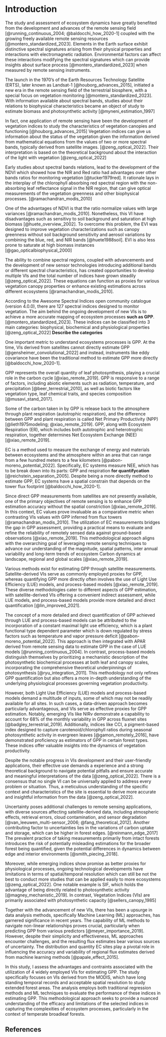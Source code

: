 # Introduction

The study and assessment of ecosystem dynamics have greatly benefited from the
development and advances of the remote sensing field [@running_continuous_2004; @baldocchi_how_2020-1]
coupled with the growing freely available remote sensing 
resources [@montero_standardized_2023]. Elements in the Earth surface exhibit
distinctive spectral signatures arising from their physical properties and
interactions with electromagnetic radiation. Environmental factors can affect
these interactions modifying the spectral signatures which can provide insights
about surface process [@montero_standardized_2023] when measured by remote
sensing instruments.

The launch in the 1970's of the  Earth Resources Technology Satellite (ERTS),
later known as Landsat-1 [@houborg_advances_2015], initiated a new era in the 
remote sensing field of the terrestrial biosphere, with a special focus on 
vegetation monitoring [@montero_standardized_2023]. With information available
about spectral bands, studies about their relations to biophysical
characteristics became an object of study to estimate biomass and photosynthetic
activity [@myneni_estimation_1997]

In fact, one application of remote sensing have been the development of
vegetation indices to study the characteristics of vegetation canopies and
functioning [@houborg_advances_2015] Vegetation indices can give us information 
about the status of the vegetation given the information derived from mathematical
equations from the values of two or more spectral bands, typically derived from
satellite images. [@zeng_optical_2022]. Their interpretation is based on the
theoretical background about the interaction of the light with vegetation
[@zeng_optical_2022]

Early studies about spectral bands relations, lead to the development of the
NDVI which showed how the NIR and Red ratio had advantages over other bands
ratios for monitoring vegetation [@tucker1979red]. It rationale lays in the
interplay of  the chlorophyll absorbing red spectral region with the
non-absorbing leaf reflectance signal in the NIR region, that can give optical
measurements of the vegetation greenness and other biophysical processes.
[@ramachandran_modis_2010]

One of the advantages of NDVI is that the ratio normalize values with large
variances [@ramachandran_modis_2010]. Nonetheless, this
VI have disadvantages such as sensitivy to soil background and saturation at
high biomass [@huete_overview_2002]. To overcome
this problem, the EVI was designed to improve vegetation characterizations such
as canopy greenness without soil background sensitivity and aerosol variations
by combining the blue, red, and NIR bands [@huete1988soil]. EVI is also less 
prone to saturate at high biomass instances [@gao_opticalbiophysical_2000]

The ability to combine spectral regions, coupled with advancements and  the
development of new sensor technologies introducing additional bands or different
spectral characteristics, has created opportunities to develop multiple VIs  and
the total number of indices have grown steadily [@zeng_optical_2022]. These 
equations can function as proxies for various vegetation canopy properties or 
enhance existing estimations across different ecosystems [@ramachandran_modis_2010].

According to the Awesome Spectral Indices open community catalogue (version
4.0.0), there are 127 spectral indices designed to monitor vegetation. The aim
behind the ongoing development of new VIs is to achieve a more accurate mapping
of ecosystem processes **such as GPP**. [@montero_standardized_2023]. These 
indices can be classified into 3 main categories: biophysical, biochemical and 
physiological properties [@zeng_optical_2022] **Describe the categories**

One important metric to understand ecosystems processes is GPP. At the time, VIs
derived from satellites cannot directly estimate GPP [@gensheimer_convolutional_2022] 
and instead, instruments like eddy covariance have been the traditional method 
to estimate GPP more directly [@baldocchi_how_2020-1].

GPP represents the overall quantity of leaf photosynthesis, playing a crucial
role in the carbon cycle [@xiao_remote_2019]. GPP is responsive to a range
of factors, including abiotic elements such as radiation, temperature, and
precipitation [@beer_terrestrial_2010], as well as biotic factors like
vegetation type, leaf chemical traits, and species composition [@musavi_stand_2017].

Some of the carbon taken in by GPP is release back to the atmosphere through
plant respiration (autotrophic respiration), and the difference between GPP and
plant respiration  is called Net Primary Productivity (NPP) [@lieth1975modeling; @xiao_remote_2019].
GPP, along with Ecosystem Respiration (ER), which includes both autotrophic and
heterotrophic respiration, together determines Net Ecosystem Exchange (NEE)
[@xiao_remote_2019].

EC is a method used to measure the exchange of energy and materials between
ecosystems and the atmosphere within an area that can range from a few hundred
meters to a few kilometers [@pabon-moreno_potential_2022]. Specifically, EC
systems measure NEE, which has to be break down into its parts: GPP and
respiration **for quantifycation** [@reichstein_separation_2005]. Despite being
a more directly method to estimate GPP, EC systems have a spatial constrain that
depends on the tower flux footprint [@baldocchi_how_2020-1].

Since direct GPP measurements from satellites are not presently available, one
of the primary objectives of remote sensing is to enhance GPP estimation
accuracy without the spatial constriction [@xiao_remote_2019]. In this context,
EC values prove invaluable as a comparative metric when contrasting VIs values
with GPP inferred from flux towers [@ramachandran_modis_2010]. The utilization
of EC measurements bridges the gap in GPP assessment, providing a practical
means to evaluate and refine the reliability of remotely sensed data against
ground-based observations [@xiao_remote_2019]. This methodological approach
aligns with the overarching goal of leveraging remote sensing techniques to
advance our understanding  of the magnitude, spatial patterns, inter annual
variability and long-term trends of ecosystem Carbon dynamics at landscape,
regional and global scales [@xiao_remote_2019].

Various methods exist for estimating GPP through satellite measurements.
Satellite-derived VIs serve as commonly employed proxies for GPP, whereas
quantifying GPP more directly often involves the use of Light Use Efficiency
(LUE) models,  and process-based models [@xiao_remote_2019]. These diverse
methodologies cater to different aspects of GPP estimation, with 
satellite-derived VIs offering a convenient indirect assessment, while LUE
models, and process-based models provide more detailed and direct quantification
[@lin_improved_2021].

The concept of a more detailed and direct quantification of GPP achieved through
LUE and process-based models can be attributed to the incorporation of a
constant maximal light use efficiency, which is a plant functional type
dependent parameter which is down regulated by stress factors such as
temperature and vapor pressure deficit [@pabon-moreno_potential_2022]. This
approach is then integrated with APAR derived from remote sensing data to
estimate GPP in the case of LUE models  [@running_continuous_2004]. In contrast,
process-based models distinguish themselves by prioritizing a mechanistic
description of the photosynthetic biochemical processes at both leaf and canopy
scales, incorporating the comprehensive theoretical underpinnings of
photosynthesis [@ryu_integration_2011]. This methodology not only refines GPP
quantification but also offers a more in-depth understanding of the underlying
physiological processes governing vegetation productivity.

However, both Light Use Efficiency (LUE) models and process-based models demand
a multitude of inputs, some of which may not be readily available for all sites.
In such cases, a data-driven approach becomes particularly advantageous, and VIs
serve as effective proxies for GPP estimation. Notably, emerging VIs like NIRv
demonstrate a capability to account for 68% of the monthly variability in GPP
across fluxnet sites [@badgley_terrestrial_2019]. Additionally, indices like
CCI, a pigment-based index designed to capture carotenoid/chlorophyll ratios
during seasonal photosynthetic activity in evergreen leaves [@gamon_remotely_2016],
have demonstrated proficiency as estimators of GPP in certain forest types. These
indices offer valuable insights into the dynamics of vegetation productivity.

Despite the notable progress in VIs development and their user-friendly
applications, their effective use demands a experience and a strong theoretical
background to navigate potential pitfalls and ensure accurate and meaningful
interpretations of the data [@zeng_optical_2022]. There is a consensus that no
single VI can be universally applied to address every problem or situation.
Thus, a meticulous understanding of the specific context and characteristics of
the site is essential to derive more accurate and insightful information from
the data [@zeng_optical_2022].

Uncertainty poses additional challenges to remote sensing applications, with
diverse sources affecting satellite-derived data, including atmospheric effects,
retrieval errors, cloud contamination, and sensor degradation
[@van_leeuwen_multi-sensor_2006; @fang_theoretical_2012]. Another contributing
factor to uncertainties lies in the variations of carbon uptake and storage,
which can be higher in forest edges. [@reinmann_edge_2017] The prevalent
practice of taking measurements primarily from intact forests introduces the
risk of potentially misleading estimations for the broader forest being
quantified, given the potential differences in dynamics between edge and
interior environments [@smith_piecing_2018].

Moreover, while emerging indices show promise as better proxies for
physiological processes, ongoing technological developments have limitations in
terms of spatial/temporal resolution which can still be not the best to conduct
more studies that can be applied easily to more ecosystems [@zeng_optical_2022].
One notable example is SIF, which holds the advantage of being directly related
to photosynthetic activity [@magney_mechanistic_2019]. In contrast, Vegetation
Indices (VIs) are primarily associated with photosynthetic capacity
[@sellers_canopy_1985]

Together with the advancement of new VIs, there has been a upsurge in data
analysis methods, specifically Machine Learning (ML) approaches, has garnered
significance in recent years. The capability of ML methods to navigate
non-linear relationships proves crucial, particularly when predicting GPP from
various predictors [@meyer_importance_2019]. However, despite their simplicity
and effectiveness, ML approaches encounter challenges, and the resulting flux
estimates bear various sources of uncertainty. The distribution and quantity EC
sites play a pivotal role in influencing the accuracy and variability of
regional flux estimates derived from machine learning methods
[@papale_effect_2015].

In this study, I assess the advantages and contraints associated with the
utilization of 4 widely employed VIs for estimating GPP. The study specifically
focuses on VIs derived from the MODIS, which have long standing temporal records
and acceptable spatial resolution to study extended forest areas. The analysis
employs both traditional regression methods and ML techniques to evaluate the
performance of these indices in estimating GPP. This methodological approach
seeks to provide a nuanced understanding of the efficacy and limitations of the
selected indices in capturing the complexities of ecosystem processes,
particularly in the context of temperate broadleaf forests.

\newpage

## References

::: {#refs}
:::